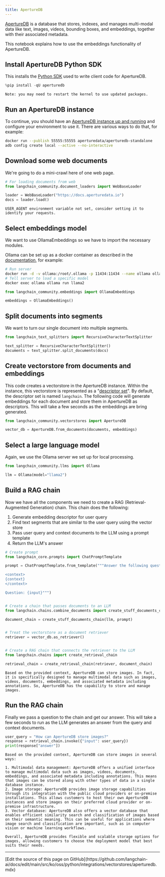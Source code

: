 ```yaml
---
title: ApertureDB
---
```


[ApertureDB](https://docs.aperturedata.io) is a database that stores, indexes, and manages multi-modal data like text, images, videos, bounding boxes, and embeddings, together with their associated metadata.

This notebook explains how to use the embeddings functionality of ApertureDB.

## Install ApertureDB Python SDK

This installs the [Python SDK](https://docs.aperturedata.io/category/aperturedb-python-sdk) used to write client code for ApertureDB.

```python
%pip install -qU aperturedb
```

```output
Note: you may need to restart the kernel to use updated packages.
```

## Run an ApertureDB instance

To continue, you should have an [ApertureDB instance up and running](https://docs.aperturedata.io/HowToGuides/start/Setup) and configure your environment to use it.
There are various ways to do that, for example:

```bash
docker run --publish 55555:55555 aperturedata/aperturedb-standalone
adb config create local --active --no-interactive
```

## Download some web documents

We're going to do a mini-crawl here of one web page.

```python
# For loading documents from web
from langchain_community.document_loaders import WebBaseLoader

loader = WebBaseLoader("https://docs.aperturedata.io")
docs = loader.load()
```

```output
USER_AGENT environment variable not set, consider setting it to identify your requests.
```

## Select embeddings model

We want to use OllamaEmbeddings so we have to import the necessary modules.

Ollama can be set up as a docker container as described in the [documentation](https://hub.docker.com/r/ollama/ollama), for example:

```bash
# Run server
docker run -d -v ollama:/root/.ollama -p 11434:11434 --name ollama ollama/ollama
# Tell server to load a specific model
docker exec ollama ollama run llama2
```

```python
from langchain_community.embeddings import OllamaEmbeddings

embeddings = OllamaEmbeddings()
```

## Split documents into segments

We want to turn our single document into multiple segments.

```python
from langchain_text_splitters import RecursiveCharacterTextSplitter

text_splitter = RecursiveCharacterTextSplitter()
documents = text_splitter.split_documents(docs)
```

## Create vectorstore from documents and embeddings

This code creates a vectorstore in the ApertureDB instance.
Within the instance, this vectorstore is represented as a "[descriptor set](https://docs.aperturedata.io/category/descriptorset-commands)".
By default, the descriptor set is named `langchain`.  The following code will generate embeddings for each document and store them in ApertureDB as descriptors.  This will take a few seconds as the embeddings are bring generated.

```python
from langchain_community.vectorstores import ApertureDB

vector_db = ApertureDB.from_documents(documents, embeddings)
```

## Select a large language model

Again, we use the Ollama server we set up for local processing.

```python
from langchain_community.llms import Ollama

llm = Ollama(model="llama2")
```

## Build a RAG chain

Now we have all the components we need to create a RAG (Retrieval-Augmented Generation) chain.  This chain does the following:

1. Generate embedding descriptor for user query
2. Find text segments that are similar to the user query using the vector store
3. Pass user query and context documents to the LLM using a prompt template
4. Return the LLM's answer

```python
# Create prompt
from langchain_core.prompts import ChatPromptTemplate

prompt = ChatPromptTemplate.from_template("""Answer the following question based only on the provided context:

<context>
{context}
</context>

Question: {input}""")


# Create a chain that passes documents to an LLM
from langchain.chains.combine_documents import create_stuff_documents_chain

document_chain = create_stuff_documents_chain(llm, prompt)


# Treat the vectorstore as a document retriever
retriever = vector_db.as_retriever()


# Create a RAG chain that connects the retriever to the LLM
from langchain.chains import create_retrieval_chain

retrieval_chain = create_retrieval_chain(retriever, document_chain)
```

```output
Based on the provided context, ApertureDB can store images. In fact, it is specifically designed to manage multimodal data such as images, videos, documents, embeddings, and associated metadata including annotations. So, ApertureDB has the capability to store and manage images.
```

## Run the RAG chain

Finally we pass a question to the chain and get our answer.  This will take a few seconds to run as the LLM generates an answer from the query and context documents.

```python
user_query = "How can ApertureDB store images?"
response = retrieval_chain.invoke({"input": user_query})
print(response["answer"])
```

```output
Based on the provided context, ApertureDB can store images in several ways:

1. Multimodal data management: ApertureDB offers a unified interface to manage multimodal data such as images, videos, documents, embeddings, and associated metadata including annotations. This means that images can be stored along with other types of data in a single database instance.
2. Image storage: ApertureDB provides image storage capabilities through its integration with the public cloud providers or on-premise installations. This allows customers to host their own ApertureDB instances and store images on their preferred cloud provider or on-premise infrastructure.
3. Vector database: ApertureDB also offers a vector database that enables efficient similarity search and classification of images based on their semantic meaning. This can be useful for applications where image search and classification are important, such as in computer vision or machine learning workflows.

Overall, ApertureDB provides flexible and scalable storage options for images, allowing customers to choose the deployment model that best suits their needs.
```

---

<Callout icon="pen-to-square" iconType="regular">
  [Edit the source of this page on GitHub](https://github.com/langchain-ai/docs/edit/main/src/ko/oss/python/integrations/vectorstores/aperturedb.mdx)
</Callout>
